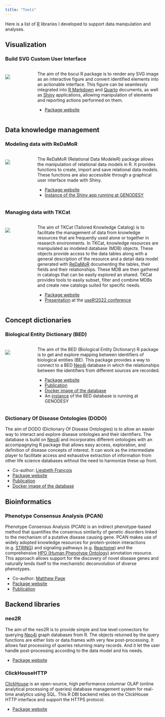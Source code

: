 ```yaml
---
title: "Tools"
---
```


Here is a list of [R](https://www.r-project.org/) libraries I developed to support data manipulation and analyses.

<!----------------------------------------------------------------------------->
## Visualization

### Build SVG Custom User Interface {#bscui}

::: columns
::: {.column style="width:15%; padding-right:3px; padding-top:10px;"}
[![](images/bscui-medium.png)](https://patzaw.github.io/bscui/)
:::

::: {.column style="width:85%; padding-left:10px;"}

The aim of the bscui R package is to render any SVG image as an interactive figure and convert identified elements into an actionable interface. This figure can be seamlessly integrated into [R Markdown](https://rmarkdown.rstudio.com/) and [Quarto](https://quarto.org/) documents, as well as [Shiny](https://shiny.posit.co/) applications, allowing manipulation of elements and reporting actions performed on them.

 - [Package website](https://patzaw.github.io/bscui/)
:::
:::

<!----------------------------------------------------------------------------->
## Data knowledge management

### Modeling data with ReDaMoR {#redamor}

::: columns
::: {.column style="width:15%; padding-right:3px; padding-top:10px;"}
[![](images/ReDaMoR.png)](https://patzaw.github.io/ReDaMoR/)
:::

::: {.column style="width:85%; padding-left:10px;"}
The ReDaMoR (Relational Data ModeleR) package allows the manipulation of relational data models in R. It provides functions to create, import and save relational data models. These functions are also accessible through a graphical user interface made with Shiny.

 - [Package website](https://patzaw.github.io/ReDaMoR/)
 - [Instance of the Shiny app running at [GENODESY]{.tm}](https://genodesy.org/shiny/ReDaMoR)
:::
:::


### Managing data with TKCat

::: columns
::: {.column style="width:15%; padding-right:3px; padding-top:10px;"}
[![](images/TKCat.png)](https://patzaw.github.io/TKCat/)
:::

::: {.column style="width:85%; padding-left:10px;"}
The aim of TKCat (Tailored Knowledge Catalog) is to facilitate the management of data from knowledge resources that are frequently used alone or together in research environments. In TKCat, knowledge resources are manipulated as modeled database (MDB) objects. These objects provide access to the data tables along with a general description of the resource and a detail data model generated with [ReDaMoR](#redamor) documenting the tables, their fields and their relationships. These MDB are then gathered in catalogs that can be easily explored an shared. TKCat provides tools to easily subset, filter and combine MDBs and create new catalogs suited for specific needs.

 - [Package website](https://patzaw.github.io/TKCat/)
 - [Presentation](https://www.youtube.com/watch?v=hI7Gh145L4Y&t=88s) at the [useR!2022 conference](https://user2022.r-project.org/)
:::
:::

<!----------------------------------------------------------------------------->
## Concept dictionaries

### Biological Entity Dictionary (BED)

::: columns
::: {.column style="width:15%; padding-right:3px; padding-top:10px;"}
[![](images/BED.png)](https://patzaw.github.io/BED/)
:::

::: {.column style="width:85%; padding-left:10px;"}
The aim of the BED (Biological Entity Dictionary) R package is to get and explore mapping between identifiers of biological entities (BE). This package provides a way to connect to a BED [Neo4j](https://neo4j.com/) database in which the relationships between the identifiers from different sources are recorded.

 - [Package website](https://patzaw.github.io/BED/)
 - [Publication](https://doi.org/10.12688/f1000research.13925.3)
 - [Docker image of the database](https://hub.docker.com/r/patzaw/bed-ucb-human/)
 - An [instance](https://www.genodesy.org/services.htmld#bed) of the BED database is running at [GENODESY]{.tm}
:::
:::


### Dictionary Of Disease Ontologies (DODO)

The aim of DODO (Dictionary Of Disease Ontologies) is to allow an easier way to interact and explore disease ontologies and their identifiers. The database is build on [Neo4j](https://neo4j.com/) and incorporates different ontologies with an accompagnying R package that allows easy access, exploration, and definition of disease concepts of interest. It can work as the intermediate player to facilitate access and exhaustive extraction of information from other life science databases without the need to harmonize these up front.

 - Co-author: [Liesbeth François](https://github.com/Elysheba)
 - [Package website](https://github.com/Elysheba/DODO)
 - [Publication](https://doi.org/10.12688/f1000research.25144.1)
 - [Docker image of the database](https://hub.docker.com/r/elysheba/public-dodo)

<!----------------------------------------------------------------------------->
## Bioinformatics

### Phenotype Consensus Analysis (PCAN)

Phenotype Consensus Analysis (PCAN) is an indirect phenotype-based method that quantifies the consensus similarity of genetic disorders linked to the mechanism of a putative disease causing gene. PCAN makes use of widely adopted knowledge resources for protein-protein interactions (e.g. [STRING](https://string-db.org/)) and signaling pathways (e.g. [Reactome](https://reactome.org/)) and the comprehensive [HPO (Human Phenotype Ontology)](https://hpo.jax.org/) annotation resource. This approach allows support for the discovery of novel disease genes and naturally lends itself to the mechanistic deconvolution of diverse phenotypes.

- Co-author: [Matthew Page](https://www.researchgate.net/profile/Matthew-Page-9/)
- [Package website](http://bioconductor.org/packages/release/bioc/html/PCAN.html)
- [Publication](https://doi.org/10.1186/s12859-016-1401-2)

<!----------------------------------------------------------------------------->
## Backend libraries

### neo2R

The aim of the neo2R is to provide simple and low level connectors for querying [Neo4j](https://neo4j.com/) graph databases from R. The objects returned by the query functions are either lists or data.frames with very few post-processing. It allows fast processing of queries returning many records. And it let the user handle post-processing according to the data model and his needs.

- [Package website](https://github.com/patzaw/neo2r)

### ClickHouseHTTP

[ClickHouse](https://clickhouse.com/) is an open-source, high performance columnar OLAP (online analytical processing of queries) database management system for real-time analytics using SQL. This R DBI backend relies on the ClickHouse HTTP interface and support the HTTPS protocol.

- [Package website](https://github.com/patzaw/ClickHouseHTTP)
